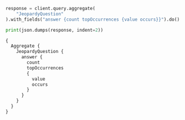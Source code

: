 
<Tabs groupId="languages">
<TabItem value="py" label="Python">

```python
response = client.query.aggregate(
    "JeopardyQuestion"
).with_fields("answer {count topOccurrences {value occurs}}").do()

print(json.dumps(response, indent=2))
```

</TabItem>
<TabItem value="graphql" label="GraphQL">

```graphql
{
  Aggregate {
    JeopardyQuestion {
      answer {
        count
        topOccurrences
        {
          value
          occurs
        }
      }
    }
  }
}
```

</TabItem>
</Tabs>
